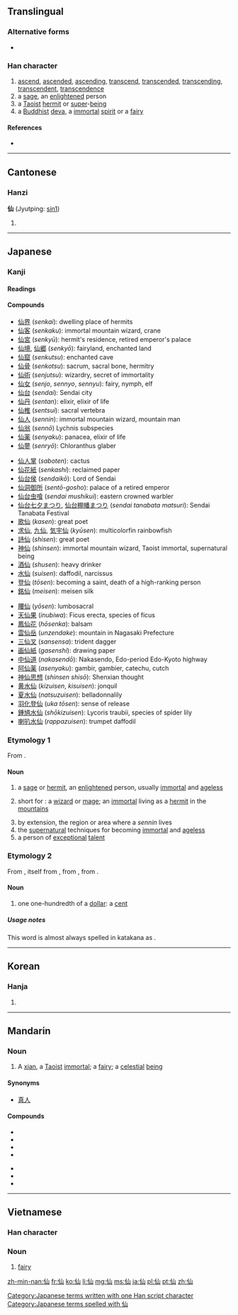 ==Translingual==
{{stroke order}}

===Alternative forms===
* {{l|mul|僊|sc=Hani}}

===Han character===
{{Han char|rn=9|rad=人|as=03|sn=5|four=2227<sub>0</sub>|canj=人山 (OU)|ids=⿰[[亻]][[山]]}}

# [[ascend]], [[ascended]], [[ascending]], [[transcend]], [[transcended]], [[transcending]], [[transcendent]], [[transcendence]]
# a [[sage]], an [[enlightened]] person
# a [[Taoist]] [[hermit]] or [[super]]-[[being]]
# a [[Buddhist]] [[deva]], a [[immortal]] [[spirit]] or a [[fairy]]

====References====
* {{Han ref|kx=0092.130|dkj=00374|dj=0196.030|hdz=10114.030|uh=4ED9|ud=20185|bh=A550|bd=42320}}

----

==Cantonese==

===Hanzi===
'''仙''' (Jyutping: [[sin1]])

# {{defn|yue}}

----

==Japanese==

===Kanji===
{{ja-kanji|grade=c|rs=人03}}

====Readings====
{{ja-readings
|on=[[せん]] (''sen'')
|kanyoon=[[せんと]] (''sento'')
|nanori=[[そま]] (''soma''), [[のり]] (''nori''), [[ひさ]] (''hisa'')
}}

====Compounds====
{{top3}}
* [[仙界]] (''senkai''): dwelling place of hermits
* [[仙客]] (''senkaku''): immortal mountain wizard, crane
* [[仙宮]] (''senkyū''): hermit's residence, retired emperor's palace
* [[仙境]], [[仙郷]] (''senkyō''): fairyland, enchanted land
* [[仙窟]] (''senkutsu''): enchanted cave
* [[仙骨]] (''senkotsu''): sacrum, sacral bone, hermitry
* [[仙術]] (''senjutsu''): wizardry, secret of immortality
* [[仙女]] (''senjo'', ''sennyo'', ''sennyu''): fairy, nymph, elf
* [[仙台]] (''sendai''): Sendai city
* [[仙丹]] (''sentan''): elixir, elixir of life
* [[仙椎]] (''sentsui''): sacral vertebra
* [[仙人]] (''sennin''): immortal mountain wizard, mountain man
* [[仙翁]] (''sennō'') Lychnis subspecies
* [[仙薬]] (''senyaku''): panacea, elixir of life
* [[仙蓼]] (''senryō''): Chloranthus glaber
{{mid3}}
* [[仙人掌]] (''saboten''): cactus
* [[仙花紙]] (''senkashi''): reclaimed paper
* [[仙台侯]] (''sendaikō''): Lord of Sendai
* [[仙洞御所]] (''sentō-gosho''): palace of a retired emperor
* [[仙台虫喰]] (''sendai mushikui''): eastern crowned warbler
* [[仙台七夕まつり]], [[仙台棚幡まつり]] (''sendai  tanabata matsuri''): Sendai Tanabata Festival
* [[歌仙]] (''kasen''): great poet
* [[求仙]], [[九仙]], [[気宇仙]] (''kyūsen''): multicolorfin rainbowfish
* [[詩仙]] (''shisen''): great poet
* [[神仙]] (''shinsen''): immortal mountain wizard, Taoist immortal, supernatural being
* [[酒仙]] (''shusen''): heavy drinker
* [[水仙]] (''suisen''): daffodil, narcissus
* [[登仙]] (''tōsen''): becoming a saint, death of a high-ranking person
* [[銘仙]] (''meisen''): meisen silk
{{mid3}}
* [[腰仙]] (''yōsen''): lumbosacral
* [[天仙果]] (''inubiwa''): Ficus erecta, species of ficus
* [[鳳仙花]] (''hōsenka''): balsam
* [[雲仙岳]] (''unzendake''): mountain in Nagasaki Prefecture
* [[三仙叉]] (''sansensa''): trident dagger
* [[画仙紙]] (''gasenshi''): drawing paper
* [[中仙道]] (''nakasendō''): Nakasendo, Edo-period Edo-Kyoto highway
* [[阿仙薬]] (''asenyaku''): gambir, gambier, catechu, cutch
* [[神仙思想]] (''shinsen shisō''): Shenxian thought
* [[黄水仙]] (''kizuisen'', ''kisuisen''): jonquil
* [[夏水仙]] (''natsuzuisen''): belladonnalily
* [[羽化登仙]] (''uka tōsen''): sense of release
* [[鍾馗水仙]] (''shōkizuisen''): Lycoris traubii, species of spider lily
* [[喇叭水仙]] (''rappazuisen''): trumpet daffodil
{{bottom}}

===Etymology 1===
From {{etyl|zhx|ja|sort=せん}} {{term|sc=Hani|仙}}.

====Noun====
{{ja-noun|k|hira=せん|rom=sen}}

# a [[sage]] or [[hermit]], an [[enlightened]] person, usually [[immortal]] and [[ageless]]
# {{context|mythology|lang=ja|sort=せん}} short for {{l|ja|仙人|tr=''sennin''}}: a [[wizard]] or [[mage]]; an [[immortal]] living as a [[hermit]] in the [[mountains]]
# by extension, the region or area where a ''sennin'' lives
# the [[supernatural]] techniques for becoming [[immortal]] and [[ageless]]
# a person of [[exceptional]] [[talent]]

===Etymology 2===
From {{etyl|en|ja|sort=せん}} {{term|lang=en|cent}}, itself from {{etyl|fro|ja|sort=せん}} {{term|cent|lang=fro}}, from {{etyl|la|ja|sort=せん}} {{term|centum||lang=la}}, from {{etyl|ine-pro|ja|sort=せん}} {{term/t|ine-pro|*ḱm̥tóm}}.

====Noun====
{{ja-noun|k|kata=セント|rom=sento|hidx=せんと}}

# one one-hundredth of a [[dollar]]: a [[cent]]

=====Usage notes=====
This word is almost always spelled in katakana as {{l|ja|セント}}.

[[Category:Japanese terms written with one Han script character]]
[[Category:Japanese terms spelled with 仙]]
----

==Korean==

===Hanja===
{{ko-hanja|hangeul=[[선]]|rv=seon|mr=sŏn}}

# {{rfdef|lang=ko|sort=人03}}

----

==Mandarin==

===Noun===
{{cmn-noun|ts|pin=[[xiān]] ([[xian1]])|pint=xian1|rs=人03}}

# A [[xian]], a [[Taoist]] [[immortal]]; a [[fairy]]; a [[celestial]] [[being]]

====Synonyms====
* [[真人]]

====Compounds====
{{top2}}
* {{l|cmn|成仙||becoming immortal}}
* {{l|cmn|仙草|tr=xiāncǎo}}
* {{l|cmn|仙劍|||paladin}}
* {{l|cmn|仙境||wonderland}}
{{mid2}}
* {{l|cmn|仙女||female sage}}
* {{l|cmn|仙人||sage}}
* {{l|cmn|仙桃|tr=xiāntáo||Peaches of Immortality}}
{{bottom}}

----

==Vietnamese==

===Han character===
{{vi-hantu|[[tiên]]|rs=人03}}

===Noun===
{{vi-noun}}

# [[fairy]]

[[zh-min-nan:仙]]
[[fr:仙]]
[[ko:仙]]
[[li:仙]]
[[mg:仙]]
[[ms:仙]]
[[ja:仙]]
[[pl:仙]]
[[pt:仙]]
[[zh:仙]]